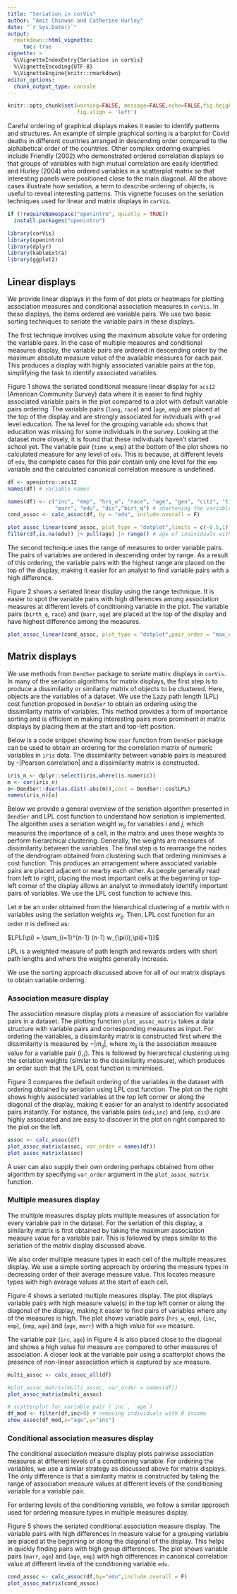 ```yaml
---
title: "Seriation in corVis"
author: "Amit Chinwan and Catherine Hurley"
date: "`r Sys.Date()`"
output:
  rmarkdown::html_vignette:
     toc: true
vignette: >
  %\VignetteIndexEntry{Seriation in corVis}
  %\VignetteEncoding{UTF-8}
  %\VignetteEngine{knitr::rmarkdown}
editor_options: 
  chunk_output_type: console
---
```


```r
knitr::opts_chunk$set(warning=FALSE, message=FALSE,echo=FALSE,fig.height = 5, fig.width = 5,
                      fig.align = 'left')
```

Careful ordering of graphical displays makes it easier to identify patterns and structures. An example of simple graphical sorting is a barplot for Covid deaths in different countries arranged in descending order compared to the alphabetical order of the countries. Other complex ordering examples include Friendly (2002) who demonstrated ordered correlation displays so that groups of variables with high mutual correlation are easily identified and Hurley (2004) who ordered variables in a scatterplot matrix so that interesting panels were positioned close to the main diagonal. All the above cases illustrate how seriation, a term to describe ordering of objects, is useful to reveal interesting patterns. This vignette focuses on the seriation techniques used for linear and matrix displays in `corVis`.


```r
if (!requireNamespace("openintro", quietly = TRUE))
  install.packages("openintro")

library(corVis)
library(openintro)
library(dplyr)
library(kableExtra)
library(ggplot2)


```

## Linear displays

We provide linear displays in the form of dot plots or heatmaps for plotting association measures and conditional association measures in `corVis`. In these displays, the items ordered are variable pairs. We use two basic sorting techniques to seriate the variable pairs in these displays.

The first technique involves using the maximum absolute value for ordering the variable pairs. In the case of multiple measures and conditional measures display, the variable pairs are ordered in descending order by the maximum absolute measure value of the available measures for each pair. This produces a display with highly associated variable pairs at the top, simplifying the task to identify associated variables.

Figure 1 shows the seriated conditional measure linear display for `acs12` (American Community Survey) data where it is easier to find highly associated variable pairs in the plot compared to a plot with default variable pairs ordering. The variable pairs (`lang`, `race`) and (`age`, `emp`) are placed at the top of the display and are strongly associated for indviduals with `grad` level education. The `NA` level for the grouping variable `edu` shows that education was missing for some individuals in the survey. Looking at the dataset more closely, it is found that these individuals haven't started school yet.  The variable pair (`time_w`,`emp`) at the bottom of the plot shows no calculated measure for any level of `edu`. This is because, at different levels of `edu`, the complete cases for this pair contain only one level for the `emp` variable and the calculated canonical correlation measure is undefined.

```r
df <- openintro::acs12
names(df) # variable names

names(df) <- c("inc", "emp", "hrs_w", "race", "age", "gen", "citz", "time_w", "lang",
               "marr", "edu", "dis","birt_q") # shortening the variable names
cond_assoc <- calc_assoc(df, by = "edu", include.overall = F)

plot_assoc_linear(cond_assoc, plot_type = "dotplot",limits = c(-0.5,1))
filter(df,is.na(edu)) |> pull(age) |> range() # age of individuals with missing education
```


The second technique uses the range of measures to order variable pairs. The pairs of variables are ordered in descending order by range. As a result of this ordering, the variable pairs with the highest range are placed on the top of the display, making it easier for an analyst to find variable pairs with a high difference.

Figure 2 shows a seriated linear display using the range technique. It is easier to spot the variable pairs with high differences among association measures at different levels of conditioning variable in the plot. The variable pairs (`birth_q`, `race`) and (`marr`, `age`) are placed at the top of the display and have highest difference among the measures.
```r
plot_assoc_linear(cond_assoc, plot_type = "dotplot",pair_order = "max_diff", limits = c(-0.5,1))
```


## Matrix displays

We use methods from `DendSer` package to seriate matrix displays in `corVis`. In many of the seriation algorithms for matrix displays, the first step is to produce a dissimilarity or similarity matrix of objects to be clustered. Here, objects are the variables of a dataset. We use the Lazy path length (LPL) cost function proposed in `DendSer` to obtain an ordering using the dissimilarity matrix of variables. This method provides a form of importance sorting and is efficient in making interesting pairs more prominent in matrix displays by placing them at the start and top-left position.

Below is a code snippet showing how `dser` function from `DendSer` package can be used to obtain an ordering for the correlation matrix of numeric variables in `iris`  data. The dissimilarity between variable pairs is measured by -|Pearson correlation| and a dissimilarity matrix is constructed. 
```r
iris_n <- dplyr::select(iris,where(is.numeric))
m <- cor(iris_n)
o<-DendSer::dser(as.dist(-abs(m)),cost = DendSer::costLPL)
names(iris_n)[o]
```



Below we provide a general overview of the seriation algorithm presented in `DendSer` and LPL cost function to understand how seriation is implemented. The algorithm uses a seriation weight $w_{ij}$ for variables $i$ and $j$, which measures the importance of a cell, in the matrix and uses these weights to perform hierarchical clustering. Generally, the weights are measures of dissimilarity between the variables. The final step is to rearrange the nodes of the dendrogram obtained from clustering such that ordering minimises a cost function. This produces an arrangement where associated variable pairs are placed adjacent or nearby each other. As people generally read from left to right, placing the most important cells at the beginning or top-left corner of the display allows an analyst to immediately identify important pairs of variables. We use the LPL cost function to achieve this.

Let $\pi$ be an order obtained from the hierarchical clustering of a matrix with n variables using the seriation weights $w_{ij}$. Then, LPL cost function for an order $\pi$ is defined as:

$LPL(\pi) = \sum_{i=1}^{n-1} (n-1) w_{\pi(i),\pi(i+1)}$

LPL is a weighted measure of path length and rewards orders with short path lengths and where the weights generally increase.

<!-- We use seriation algorithm from Earle and Hurley (2015) to achieve this for our displays. The first step is to perform hierarchical clustering of a dissimilarity matrix (either for association measure display, multiple measures display or conditional measure display). This yields a dendrogram with an ordering where highly similar variables, depending on the display, are nearby. When used in a matrix display, this ordering brings similar variables close to the diagonal. In order to put these variables on the top-left corner we need an additional sorting step. This step uses seriation weights $w_{ij}$, where $w_{ij}$ measures the importance of comparison for variables $(i,j)$ and a cost function, where the main goal is to find a dendrogram ordering which minimizes the cost function. The cost function we use in _corVis_ is lazy path length (LPL) which is a variant of travelling salesman problem and rewards a short path with increasing weights.  -->

We use the sorting approach discussed above for all of our matrix displays to obtain variable ordering.

### Association measure display

The association measure display plots a measure of association for variable pairs in a dataset. The plotting function `plot_assoc_matrix` takes a data structure with variable pairs and corresponding measures as input. For ordering the variables, a dissimilarity matrix is constructed first where the dissimilarity is measured by $-|m_{ij}|$, where $m_{ij}$ is the association measure value for a variable pair $(i,j)$. This is followed by hierarchical clustering using the seriation weights (similar to the dissimilarity measure), which produces an order such that the LPL cost function is minimised.  

Figure 3 compares the default ordering of the variables in the dataset with ordering obtained by seriation using LPL cost function. The plot on the right shows highly associated variables at the top left corner or along the diagonal of the display, making it easier for an analyst to identify associated pairs instantly. For instance, the variable pairs (`edu`,`inc`) and (`emp`, `dis`) are highly associated and are easy to discover in the plot on right compared to the plot on the left.

```r
assoc <- calc_assoc(df)
plot_assoc_matrix(assoc, var_order = names(df))
plot_assoc_matrix(assoc)
```

A user can also supply their own ordering perhaps obtained from other algorithm by specifying `var_order` argument in the `plot_assoc_matrix` function.

### Multiple measures display

The multiple measures display plots multiple measures of association for every variable pair in the dataset. For the seriation of this display, a similarity matrix is first obtained by taking the maximum association measure value for a variable pair. This is followed by steps similar to the seriation of the matrix display discussed above.

We also order multiple measure types in each cell of the multiple measures display. We use a simple sorting approach by ordering the measure types in decreasing order of their average measure value. This locates measure types with high average values at the start of each cell.

Figure 4 shows a seriated multiple measures display. The plot displays variable pairs with high measure value(s) in the top left corner or along the diagonal of the display, making it easier to find pairs of variables where any of the measures is high. The plot shows variable pairs (`hrs_w`, `emp`), (`inc`, `emp`), (`emp`, `age`) and (`age`, `marr`) with a high value for `ace` measure. 

The variable pair (`inc`, `age`) in Figure 4 is also placed close to the diagonal and shows a high value for measure `ace` compared to other measures of association. A closer look at the variable pair using a scatterplot shows the presence of non-linear association which is captured by `ace` measure. 

```r

multi_assoc <- calc_assoc_all(df)

#plot_assoc_matrix(multi_assoc, var_order = names(df))
plot_assoc_matrix(multi_assoc)

# scatterplot for variable pair (`inc`, `age`)
df_mod <- filter(df,inc>0) # removing individuals with 0 income
show_assoc(df_mod,x="age",y="inc")
```

### Conditional association measures display

The conditional association measure display plots pairwise association measures at different levels of a conditioning variable. For ordering the variables, we use a similar strategy as discussed above for matrix displays. The only difference is that a similarity matrix is constructed by taking the range of association measure values at different levels of the conditioning variable for a variable pair.

For ordering levels of the conditioning variable, we follow a similar approach used for ordering measure types in multiple measures display. 

Figure 5 shows the seriated conditional association measure display. The variable pairs with high differences in measure value for a grouping variable are placed at the beginning or along the diagonal of the display. This helps in quickly finding pairs with high group differences. The plot shows variable pairs (`marr`, `age`) and (`age`, `emp`) with high differences in canonical correlation value at different levels of the conditioning variable `edu`.
```r
cond_assoc <- calc_assoc(df,by="edu",include.overall = F)
plot_assoc_matrix(cond_assoc)
```




